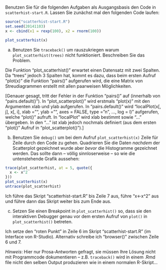 Benutzen Sie für die folgenden Aufgaben als Ausgangsbasis den Code in `scatterhist-start.R`.
Lassen Sie zunächst mal den folgenden Code laufen:

```r
source("scatterhist-start.R")
set.seed(20141103)
x <- cbind(x1 = rexp(100), x2 = rnorm(100))
```
```r
plot_scatterhist(x)
```

a) Benutzen Sie `traceback()` um rauszukriegen warum `plot_scatterhist(trees)` nicht funktioniert. Beschreiben Sie das Problem.

Die Funktion "plot_scatterhist()" erwartet einen Datensatz mit zwei Spalten.
Da "trees" jedoch 3 Spalten hat, kommt es dazu, dass beim ersten Aufruf "plot(x)"
die Funktion "pairs()" aufgerufen wird, die eine Matrix von Streudiagrammen erstellt
mit allen paarweisen Möglichkeiten.

[Genauer gesagt, tritt der Fehler in der Funktion "pairs()" auf 
(innerhalb von "pairs.default()").
In "plot_scatterplot()" wird erstmals "plot(x)" mit den Argumenten xlab und 
ylab aufgerufen.
In "pairs.default()" wird "localPlot(x[, j], x[, i], xlab = "", ylab = "", axes = FALSE, 
type = "n", ..., log = l)" aufgerufen, welche "plot()" aufruft. In "localPlot"
wird xlab bestimmt sowie "..." übergeben. In den "..." ist xlab jedoch nochmals 
definiert (aus dem ersten "plot()" Aufruf in "plot_scatterplot()").]

b) Benutzen Sie `debug()` um bei dem Aufruf `plot_scatterhist(x)` Zeile für Zeile durch den Code zu gehen. Quadrieren Sie die Daten *nachdem* der Scatterplot gezeichnet wurde aber *bevor* die Histogramme gezeichnet werden. Das sollte dann -- völlig sinnloserweise -- so wie die untenstehende Grafik aussehen:

```r
trace(plot_scatterhist, at = 5, quote({
  x <- x^2
}))
plot_scatterhist(x)
untrace(plot_scatterhist)
```

Ich führe das Skript "scatterhist-start.R" bis Zeile 7 aus, führe "x<-x^2" aus
und führe dann das Skript weiter bis zum Ende aus.

c) Setzen Sie einen Breakpoint in `plot_scatterhist()` so, dass sie den interaktiven Debugger genau vor dem ersten Aufruf von `plot()` in `plot_scatterhist()` betreten.

Ich setze den "roten Punkt" in Zeile 6 im Skript "scatterhist-start.R"
(im Interface von R-Studio).
Alternativ schreibe ich "browser()" zwischen Zeile 6 und 7.

*Hinweis*: Hier nur Prosa-Antworten gefragt, sie müssen Ihre Lösung nicht mit Programmcode dokumentieren -- z.B. `traceback()` wird in einem .Rmd file nicht den selben Output produzieren wie in einem normalen R-Skript...




